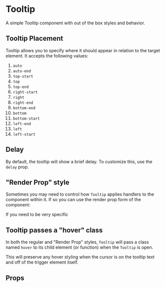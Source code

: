 
<Meta component={Tooltip} title="Content/Tooltip" />

# Tooltip

A simple Tooltip component with out of the box styles and behavior.

<Editor code={storyDefault} />

<Editor code={storyExample} />

## Tooltip Placement

Tooltip allows you to specify where it should appear in relation to the target element. It accepts the following values:

1. `auto`
1. `auto-end`
1. `top-start`
1. `top`
1. `top-end`
1. `right-start`
1. `right`
1. `right-end`
1. `bottom-end`
1. `bottom`
1. `bottom-start`
1. `left-end`
1. `left`
1. `left-start`

<Editor code={storyExamplePlacement} />

## Delay

By default, the tooltip will show a brief delay. To customize this, use the `delay` prop.

<Editor code={storyDelayNone} />

## "Render Prop" style

Sometimes you may need to control how `Tooltip` applies handlers to the component within it. If so you can use the render prop form of the component:

<Editor code={storyExampleRenderProp} />

If you need to be very specific

<Editor code={storyExampleRenderProp} />

## Tooltip passes a "hover" class

In both the regular and "Render Prop" styles, `Tooltip` will pass a class named `hover` to its child element (or function) when the `Tooltip` is open.

This will preserve any hover styling when the cursor is on the tooltip text and off of the trigger element itself.

## Props

<ArgsTable of={Tooltip} exclude={excludedProps} exclude={excludedProps} />
